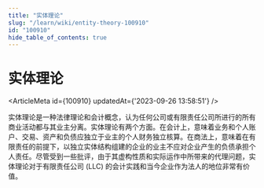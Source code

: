 ```yaml
---
title: "实体理论"
slug: "/learn/wiki/entity-theory-100910"
id: "100910"
hide_table_of_contents: true
---
```



# 实体理论

<ArticleMeta id={100910} updatedAt={'2023-09-26 13:58:51'} />
<div className='border-solid border-b border-t-0 my-4 border-[var(--ifm-color-gray-300)]' />

实体理论是一种法律理论和会计概念，认为任何公司或有限责任公司所进行的所有商业活动都与其业主分离。实体理论有两个方面。在会计上，意味着业务和个人账户、交易、资产和负债应独立于业主的个人财务独立核算。在商法上，意味着在有限责任的前提下，以独立实体结构组建的企业的业主不应对企业产生的负债承担个人责任。尽管受到一些批评，由于其虚构性质和实际运作中所带来的代理问题，实体理论对于有限责任公司 (LLC) 的会计实践和当今企业作为法人的地位非常有价值。
